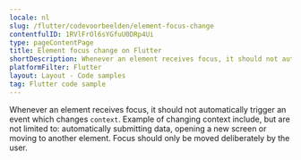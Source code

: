 ```yaml
---
locale: nl
slug: /flutter/codevoorbeelden/element-focus-change
contentfulID: 1RVlFrOl6sYGfuU0DRp4Ui
type: pageContentPage
title: Element focus change on Flutter
shortDescription: Whenever an element receives focus, it should not automatically trigger an event which changes context.
platformFilter: Flutter
layout: Layout - Code samples
tag: Flutter code sample
---
```


Whenever an element receives focus, it should not automatically trigger an event which changes `context`. Example of changing context include, but are not limited to: automatically submitting data, opening a new screen or moving to another element. Focus should only be moved deliberately by the user.

<CodeSample id="element-focus" locale="nl" platform="flutter"/>